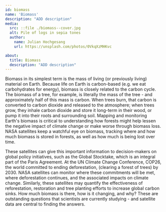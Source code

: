 ```yaml
---
id: biomass
name: 'Biomass'
description: "ADD description"
media:
  src: ::file ./biomass--cover.jpg
  alt: Pile of logs in sepia tones
  author:
    name: Julian Hochgesang
    url: https://unsplash.com/photos/0VkqXzMHKvc

about:
  title: Biomass
  description: "ADD description"
---
```

<Block>
<Prose>
Biomass in its simplest term is the mass of living (or previously living) material on Earth. Because life on Earth is carbon-based (e.g. we eat carbohydrates for energy), biomass is closely related to the carbon cycle. The biomass of a tree, for example, is literally the mass of the tree - and approximately half of this mass is carbon. When trees burn, that carbon is converted to carbon dioxide and released to the atmosphere; when trees grow, they inhale carbon dioxide and store it long-term in their wood, or pump it into their roots and surrounding soil. Mapping and monitoring Earth's biomass is critical to understanding how forests might help lessen the negative impact of climate change or make worse through biomass loss. NASA satellites keep a watchful eye on biomass, tracking where and how much biomass is stored in forests, as well as how much is being lost over time.  

These satellites can give this important information to decision-makers on global policy initiatives, such as the Global Stocktake, which is an integral part of the Paris Agreement. At the UN Climate Change Conference, COP26, the world committed to ending deforestation, (clearing a forest of trees) by 2030. NASA satellites can monitor where these commitments will be met, where deforestation continues, and the associated impacts on climate change. Similarly, these satellites may quantify the effectiveness of reforestation, restoration and tree planting efforts to increase global carbon sinks. How much biomass is there, how is it changing, and why? These are outstanding questions that scientists are currently studying - and satellite data are central to finding the answers.
</Prose>
</Block>
